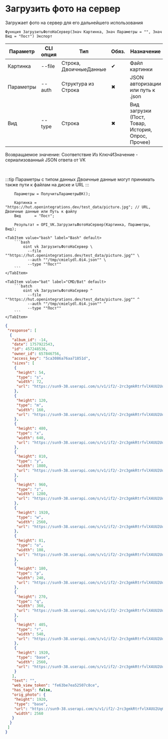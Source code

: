 ﻿---
sidebar_position: 11
description: Загрузить фото на сервер и другие функции для работы с VK в Открытом пакете интеграций - бесплатной open-source библиотеке интеграций для 1С:Предприятие 8, OneScript и CLI
keywords: [1C, 1С, 1С:Предприятие, 1С:Предприятие 8.3, API, Интеграция, Сервисы, Обмен, OneScript, CLI, VK]
---


# Загрузить фото на сервер
 Загружает фото на сервер для его дальнейшего использования



`Функция ЗагрузитьФотоНаСервер(Знач Картинка, Знач Параметры = "", Знач Вид = "Пост") Экспорт`

  | Параметр | CLI опция | Тип | Обяз. | Назначение |
  |-|-|-|-|-|
  | Картинка | --file | Строка, ДвоичныеДанные | &#x2714; | Файл картинки |
  | Параметры | --auth | Структура из Строка | &#x2716; | JSON авторизации или путь к .json |
  | Вид | --type | Строка | &#x2716; | Вид загрузки (Пост, Товар, История, Опрос, Прочее) |

  
  Возвращаемое значение:   Соответствие Из КлючИЗначение - сериализованный JSON ответа от VK

<br/>

:::tip
Параметры с типом данных Двоичные данные могут принимать также пути к файлам на диске и URL
:::
<br/>



```bsl title="Пример использования для 1С:Предприятие/OneScript"
    Параметры = ПолучитьПараметрыВК();

    Картинка = "https://hut.openintegrations.dev/test_data/picture.jpg"; // URL, Двоичные данные или Путь к файлу
    Вид      = "Пост";

    Результат = OPI_VK.ЗагрузитьФотоНаСервер(Картинка, Параметры, Вид);
```
    

 <Tabs>
  
    <TabItem value="bash" label="Bash" default>
        ```bash
            oint vk ЗагрузитьФотоНаСервер \
              --file ""https://hut.openintegrations.dev/test_data/picture.jpg"" \
              --auth ""/tmp/cmielydl.0i4.json"" \
              --type ""Пост""
        ```
    </TabItem>
  
    <TabItem value="bat" label="CMD/Bat" default>
        ```batch
            oint vk ЗагрузитьФотоНаСервер ^
              --file ""https://hut.openintegrations.dev/test_data/picture.jpg"" ^
              --auth ""/tmp/cmielydl.0i4.json"" ^
              --type ""Пост""
        ```
    </TabItem>
</Tabs>


```json title="Результат"
{
 "response": [
  {
   "album_id": -14,
   "date": 1757922543,
   "id": 457248536,
   "owner_id": 657846756,
   "access_key": "5ca3086a76aa71851d",
   "sizes": [
    {
     "height": 54,
     "type": "s",
     "width": 72,
     "url": "https://sun9-38.userapi.com/s/v1/if2/-2rc3gmkRtrfvlX4UU2Uq6y50dNxlKvsD60kV6ZVyCbQUNZd8j1KqpNQMgyWm0kOj5UTFdvunOUOPDqDFrguizwQ.jpg?quality=96&as=32x24,48x36,72x54,108x81,160x120,240x180,360x270,480x360,540x405,640x480,720x540,1080x810,1280x960,1440x1080,2560x1920&from=bu&cs=72x0"
    },
    {
     "height": 120,
     "type": "m",
     "width": 160,
     "url": "https://sun9-38.userapi.com/s/v1/if2/-2rc3gmkRtrfvlX4UU2Uq6y50dNxlKvsD60kV6ZVyCbQUNZd8j1KqpNQMgyWm0kOj5UTFdvunOUOPDqDFrguizwQ.jpg?quality=96&as=32x24,48x36,72x54,108x81,160x120,240x180,360x270,480x360,540x405,640x480,720x540,1080x810,1280x960,1440x1080,2560x1920&from=bu&cs=160x0"
    },
    {
     "height": 480,
     "type": "x",
     "width": 640,
     "url": "https://sun9-38.userapi.com/s/v1/if2/-2rc3gmkRtrfvlX4UU2Uq6y50dNxlKvsD60kV6ZVyCbQUNZd8j1KqpNQMgyWm0kOj5UTFdvunOUOPDqDFrguizwQ.jpg?quality=96&as=32x24,48x36,72x54,108x81,160x120,240x180,360x270,480x360,540x405,640x480,720x540,1080x810,1280x960,1440x1080,2560x1920&from=bu&cs=640x0"
    },
    {
     "height": 810,
     "type": "y",
     "width": 1080,
     "url": "https://sun9-38.userapi.com/s/v1/if2/-2rc3gmkRtrfvlX4UU2Uq6y50dNxlKvsD60kV6ZVyCbQUNZd8j1KqpNQMgyWm0kOj5UTFdvunOUOPDqDFrguizwQ.jpg?quality=96&as=32x24,48x36,72x54,108x81,160x120,240x180,360x270,480x360,540x405,640x480,720x540,1080x810,1280x960,1440x1080,2560x1920&from=bu&cs=1080x0"
    },
    {
     "height": 960,
     "type": "z",
     "width": 1280,
     "url": "https://sun9-38.userapi.com/s/v1/if2/-2rc3gmkRtrfvlX4UU2Uq6y50dNxlKvsD60kV6ZVyCbQUNZd8j1KqpNQMgyWm0kOj5UTFdvunOUOPDqDFrguizwQ.jpg?quality=96&as=32x24,48x36,72x54,108x81,160x120,240x180,360x270,480x360,540x405,640x480,720x540,1080x810,1280x960,1440x1080,2560x1920&from=bu&cs=1280x0"
    },
    {
     "height": 1920,
     "type": "w",
     "width": 2560,
     "url": "https://sun9-38.userapi.com/s/v1/if2/-2rc3gmkRtrfvlX4UU2Uq6y50dNxlKvsD60kV6ZVyCbQUNZd8j1KqpNQMgyWm0kOj5UTFdvunOUOPDqDFrguizwQ.jpg?quality=96&as=32x24,48x36,72x54,108x81,160x120,240x180,360x270,480x360,540x405,640x480,720x540,1080x810,1280x960,1440x1080,2560x1920&from=bu&cs=2560x0"
    },
    {
     "height": 81,
     "type": "o",
     "width": 108,
     "url": "https://sun9-38.userapi.com/s/v1/if2/-2rc3gmkRtrfvlX4UU2Uq6y50dNxlKvsD60kV6ZVyCbQUNZd8j1KqpNQMgyWm0kOj5UTFdvunOUOPDqDFrguizwQ.jpg?quality=96&as=32x24,48x36,72x54,108x81,160x120,240x180,360x270,480x360,540x405,640x480,720x540,1080x810,1280x960,1440x1080,2560x1920&from=bu&cs=108x0"
    },
    {
     "height": 180,
     "type": "p",
     "width": 240,
     "url": "https://sun9-38.userapi.com/s/v1/if2/-2rc3gmkRtrfvlX4UU2Uq6y50dNxlKvsD60kV6ZVyCbQUNZd8j1KqpNQMgyWm0kOj5UTFdvunOUOPDqDFrguizwQ.jpg?quality=96&as=32x24,48x36,72x54,108x81,160x120,240x180,360x270,480x360,540x405,640x480,720x540,1080x810,1280x960,1440x1080,2560x1920&from=bu&cs=240x0"
    },
    {
     "height": 270,
     "type": "q",
     "width": 360,
     "url": "https://sun9-38.userapi.com/s/v1/if2/-2rc3gmkRtrfvlX4UU2Uq6y50dNxlKvsD60kV6ZVyCbQUNZd8j1KqpNQMgyWm0kOj5UTFdvunOUOPDqDFrguizwQ.jpg?quality=96&as=32x24,48x36,72x54,108x81,160x120,240x180,360x270,480x360,540x405,640x480,720x540,1080x810,1280x960,1440x1080,2560x1920&from=bu&cs=360x0"
    },
    {
     "height": 405,
     "type": "r",
     "width": 540,
     "url": "https://sun9-38.userapi.com/s/v1/if2/-2rc3gmkRtrfvlX4UU2Uq6y50dNxlKvsD60kV6ZVyCbQUNZd8j1KqpNQMgyWm0kOj5UTFdvunOUOPDqDFrguizwQ.jpg?quality=96&as=32x24,48x36,72x54,108x81,160x120,240x180,360x270,480x360,540x405,640x480,720x540,1080x810,1280x960,1440x1080,2560x1920&from=bu&cs=540x0"
    },
    {
     "height": 1920,
     "type": "base",
     "width": 2560,
     "url": "https://sun9-38.userapi.com/s/v1/if2/-2rc3gmkRtrfvlX4UU2Uq6y50dNxlKvsD60kV6ZVyCbQUNZd8j1KqpNQMgyWm0kOj5UTFdvunOUOPDqDFrguizwQ.jpg?quality=96&as=32x24,48x36,72x54,108x81,160x120,240x180,360x270,480x360,540x405,640x480,720x540,1080x810,1280x960,1440x1080,2560x1920&from=bu"
    }
   ],
   "text": "",
   "web_view_token": "fe63be7ea52507c8ce",
   "has_tags": false,
   "orig_photo": {
    "height": 1920,
    "type": "base",
    "url": "https://sun9-38.userapi.com/s/v1/if2/-2rc3gmkRtrfvlX4UU2Uq6y50dNxlKvsD60kV6ZVyCbQUNZd8j1KqpNQMgyWm0kOj5UTFdvunOUOPDqDFrguizwQ.jpg?quality=96&as=32x24,48x36,72x54,108x81,160x120,240x180,360x270,480x360,540x405,640x480,720x540,1080x810,1280x960,1440x1080,2560x1920&from=bu",
    "width": 2560
   }
  }
 ]
}
```
